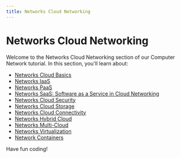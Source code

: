 ```yaml
---
title: Networks Cloud Networking
---
```


# Networks Cloud Networking

Welcome to the Networks Cloud Networking section of our Computer Network tutorial. In this section, you'll learn about:

- [Networks Cloud Basics](./0-networks-cloud-basics.mdx)
- [Networks IaaS](./1-networks-iaas.mdx)
- [Networks PaaS](./2-networks-paas.mdx)
- [Networks SaaS: Software as a Service in Cloud Networking](./3-networks-saas.mdx)
- [Networks Cloud Security](./4-networks-cloud-security.mdx)
- [Networks Cloud Storage](./5-networks-cloud-storage.mdx)
- [Networks Cloud Connectivity](./6-networks-cloud-connectivity.mdx)
- [Networks Hybrid Cloud](./7-networks-hybrid-cloud.mdx)
- [Networks Multi-Cloud](./8-networks-multi-cloud.mdx)
- [Networks Virtualization](./9-networks-virtualization.mdx)
- [Network Containers](./10-networks-containers.mdx)

Have fun coding!
